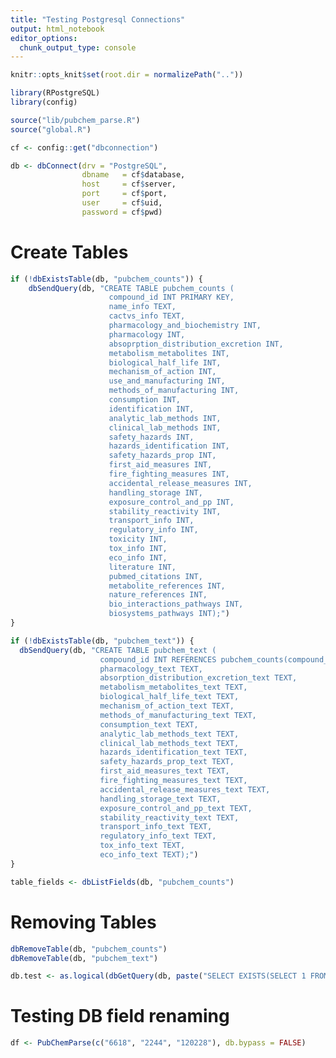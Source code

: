 ```yaml
---
title: "Testing Postgresql Connections"
output: html_notebook
editor_options: 
  chunk_output_type: console
---
```

```r
knitr::opts_knit$set(root.dir = normalizePath(".."))
```

```r
library(RPostgreSQL)
library(config)
```

```r
source("lib/pubchem_parse.R")
source("global.R")
```

```r
cf <- config::get("dbconnection")
```


```r
db <- dbConnect(drv = "PostgreSQL",
                dbname   = cf$database,
                host     = cf$server,
                port     = cf$port,
                user     = cf$uid,
                password = cf$pwd)
```


# Create Tables

```r
if (!dbExistsTable(db, "pubchem_counts")) {
    dbSendQuery(db, "CREATE TABLE pubchem_counts (
                      compound_id INT PRIMARY KEY,
                      name_info TEXT,
                      cactvs_info TEXT,
                      pharmacology_and_biochemistry INT,
                      pharmacology INT,
                      absoprption_distribution_excretion INT,
                      metabolism_metabolites INT,
                      biological_half_life INT,
                      mechanism_of_action INT,
                      use_and_manufacturing INT,
                      methods_of_manufacturing INT,
                      consumption INT,
                      identification INT,
                      analytic_lab_methods INT,
                      clinical_lab_methods INT,
                      safety_hazards INT,
                      hazards_identification INT,
                      safety_hazards_prop INT,
                      first_aid_measures INT,
                      fire_fighting_measures INT,
                      accidental_release_measures INT,
                      handling_storage INT,
                      exposure_control_and_pp INT,
                      stability_reactivity INT,
                      transport_info INT,
                      regulatory_info INT,
                      toxicity INT,
                      tox_info INT,
                      eco_info INT,
                      literature INT,
                      pubmed_citations INT,
                      metabolite_references INT,
                      nature_references INT,
                      bio_interactions_pathways INT,
                      biosystems_pathways INT);")
}
```

```r
if (!dbExistsTable(db, "pubchem_text")) {
  dbSendQuery(db, "CREATE TABLE pubchem_text (
                    compound_id INT REFERENCES pubchem_counts(compound_id),
                    pharmacology_text TEXT,
                    absorption_distribution_excretion_text TEXT,
                    metabolism_metabolites_text TEXT,
                    biological_half_life_text TEXT,
                    mechanism_of_action_text TEXT,
                    methods_of_manufacturing_text TEXT,
                    consumption_text TEXT,
                    analytic_lab_methods_text TEXT,
                    clinical_lab_methods_text TEXT,
                    hazards_identification_text TEXT,
                    safety_hazards_prop_text TEXT,
                    first_aid_measures_text TEXT,
                    fire_fighting_measures_text TEXT,
                    accidental_release_measures_text TEXT,
                    handling_storage_text TEXT,
                    exposure_control_and_pp_text TEXT,
                    stability_reactivity_text TEXT,
                    transport_info_text TEXT,
                    regulatory_info_text TEXT,
                    tox_info_text TEXT,
                    eco_info_text TEXT);")
}
```


```r
table_fields <- dbListFields(db, "pubchem_counts")
```

# Removing Tables
```r
dbRemoveTable(db, "pubchem_counts")
dbRemoveTable(db, "pubchem_text")
```

```r
db.test <- as.logical(dbGetQuery(db, paste("SELECT EXISTS(SELECT 1 FROM pubchem_counts WHERE compound_id =", 6618, ');')))
```


# Testing DB field renaming
```r
df <- PubChemParse(c("6618", "2244", "120228"), db.bypass = FALSE)
```
